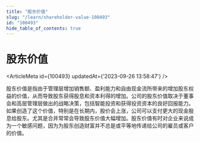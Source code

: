 ```yaml
---
title: "股东价值"
slug: "/learn/shareholder-value-100493"
id: "100493"
hide_table_of_contents: true
---
```



# 股东价值

<ArticleMeta id={100493} updatedAt={'2023-09-26 13:58:47'} />
<div className='border-solid border-b border-t-0 my-4 border-[var(--ifm-color-gray-300)]' />

股东价值是指由于管理层增加销售额、盈利能力和自由现金流所带来的增加股东权益的价值，从而导致股东获得股息和资本利得的增加。公司的股东价值取决于董事会和高层管理层做出的战略决策，包括智能投资和获得投资资本的良好回报能力。如果创造了这个价值，特别是在长期内，股价会上涨，公司可以支付更大的现金股息给股东。尤其是合并常常会导致股东价值大幅增加。股东价值有时对企业来说成为一个敏感问题，因为为股东创造财富并不总是或平等地传递给公司的雇员或客户的价值。
